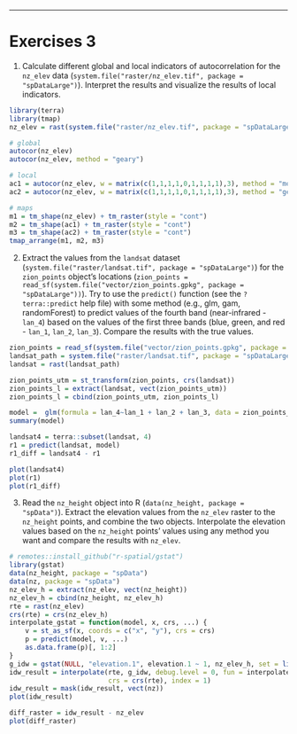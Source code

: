 ---
# Exercises 3

1. Calculate different global and local indicators of autocorrelation for the `nz_elev` data (`system.file("raster/nz_elev.tif", package = "spDataLarge")`).
Interpret the results and visualize the results of local indicators.

```r
library(terra)
library(tmap)
nz_elev = rast(system.file("raster/nz_elev.tif", package = "spDataLarge"))

# global 
autocor(nz_elev)
autocor(nz_elev, method = "geary")

# local
ac1 = autocor(nz_elev, w = matrix(c(1,1,1,1,0,1,1,1,1),3), method = "moran", global = FALSE)
ac2 = autocor(nz_elev, w = matrix(c(1,1,1,1,0,1,1,1,1),3), method = "geary", global = FALSE)

# maps
m1 = tm_shape(nz_elev) + tm_raster(style = "cont")
m2 = tm_shape(ac1) + tm_raster(style = "cont")
m3 = tm_shape(ac2) + tm_raster(style = "cont")
tmap_arrange(m1, m2, m3)
```

2. Extract the values from the `landsat` dataset (`system.file("raster/landsat.tif", package = "spDataLarge")`) for the `zion_points` object's locations (`zion_points = read_sf(system.file("vector/zion_points.gpkg", package = "spDataLarge"))`).
Try to use the `predict()` function (see the `?terra::predict` help file) with some method (e.g., glm, gam, randomForest) to predict values of the fourth band (near-infrared - `lan_4`) based on the values of the first three bands (blue, green, and red - `lan_1`, `lan_2`, `lan_3`). 
Compare the results with the true values.

```r
zion_points = read_sf(system.file("vector/zion_points.gpkg", package = "spDataLarge"))
landsat_path = system.file("raster/landsat.tif", package = "spDataLarge")
landsat = rast(landsat_path)

zion_points_utm = st_transform(zion_points, crs(landsat))
zion_points_l = extract(landsat, vect(zion_points_utm))
zion_points_l = cbind(zion_points_utm, zion_points_l)

model =  glm(formula = lan_4~lan_1 + lan_2 + lan_3, data = zion_points_l)
summary(model)

landsat4 = terra::subset(landsat, 4)
r1 = predict(landsat, model)
r1_diff = landsat4 - r1

plot(landsat4)
plot(r1)
plot(r1_diff)
```

3. Read the `nz_height` object into R (`data(nz_height, package = "spData")`).
Extract the elevation values from the `nz_elev` raster to the `nz_height` points, and combine the two objects.
Interpolate the elevation values based on the `nz_height` points' values using any method you want and compare the results with `nz_elev`.

```r
# remotes::install_github("r-spatial/gstat")
library(gstat)
data(nz_height, package = "spData")
data(nz, package = "spData")
nz_elev_h = extract(nz_elev, vect(nz_height))
nz_elev_h = cbind(nz_height, nz_elev_h)
rte = rast(nz_elev)
crs(rte) = crs(nz_elev_h)
interpolate_gstat = function(model, x, crs, ...) {
	v = st_as_sf(x, coords = c("x", "y"), crs = crs)
	p = predict(model, v, ...)
	as.data.frame(p)[, 1:2]
}
g_idw = gstat(NULL, "elevation.1", elevation.1 ~ 1, nz_elev_h, set = list(idp = 1.2))
idw_result = interpolate(rte, g_idw, debug.level = 0, fun = interpolate_gstat,
                         crs = crs(rte), index = 1)
idw_result = mask(idw_result, vect(nz))
plot(idw_result)

diff_raster = idw_result - nz_elev
plot(diff_raster)
```
